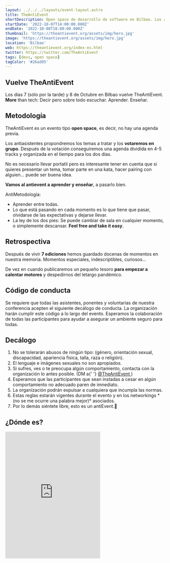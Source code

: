 ```yaml
---
layout: ../../../layouts/event-layout.astro
title: TheAntiEvent
shortDescription: Open space de desarrollo de software en Bilbao. Los antiasistentes propondremos los temas a tratar y los votaremos en grupo.
startDate: '2022-10-07T14:00:00.000Z'
endDate: '2022-10-08T18:00:00.000Z'
thumbnail: 'https://theantievent.org/assets/img/hero.jpg'
image: 'https://theantievent.org/assets/img/hero.jpg'
location: 'Bilbao'
web: https://theantievent.org/index-es.html
twitter: https://twitter.com/TheAntiEvent
tags: [devs, open space]
tagColor: '#26ad95'
---
```


<h2>Vuelve TheAntiEvent</h2>

Los días 7 (sólo por la tarde) y 8 de Octubre en Bilbao vuelve TheAntiEvent. **More** than tech: Decir pero sobre todo escuchar. Aprender. Enseñar.

## Metodología

TheAntiEvent es un evento tipo **open space**, es decir, no hay una agenda previa.

Los antiasistentes propondremos los temas a tratar y los **votaremos en grupo**. Después de la votación conseguiremos una agenda dividida en 4-5 tracks y organizada en el tiempo para los dos días.

No es necesario llevar portatil pero es interesante tener en cuenta que si quieres presentar un tema, tomar parte en una kata, hacer pairing con alguien... puede ser buena idea.

**Vamos al antievent a aprender y enseñar**, a pasarlo bien.

AntiMetodología:

- Aprender entre todas.
- Lo que está pasando en cada momento es lo que tiene que pasar, olvidarse de las expectativas y dejarse llevar.
- La ley de los dos pies: Se puede cambiar de sala en cualquier momento, o simplemente descansar. **Feel free and take it easy**.

## Retrospectiva

Después de vivir **7 ediciones** hemos guardado docenas de momentos en nuestra memoria. Momentos especiales, indescriptibles, curiosos...

De vez en cuando publicaremos un pequeño tesoro **para empezar a calentar motores** y despedirnos del letargo pandémico.

## Código de conducta

Se requiere que todas las asistentes, ponentes y voluntarias de nuestra conferencia acepten el siguiente decálogo de conducta. La organización harán cumplir este código a lo largo del evento. Esperamos la colaboración de todas las participantes para ayudar a asegurar un ambiente seguro para todas.

## Decálogo

<ol>
  <li>
    No se tolerarán abusos de ningún tipo: (género, orientación sexual, discapacidad, apariencia física, talla, raza o
    religión).
  </li>
  <li>El lenguaje e imágenes sexuales no son apropiados.</li>
  <li>
    Si sufres, ves o te preocupa algún comportamiento, contacta con la organización lo antes posible. (DM a{' '}
    <a target="_blank" href="https://twitter.com/theAntiEvent">
      @TheAntiEvent
    </a>
    )
  </li>
  <li>
    Esperamos que las participantes que sean instadas a cesar en algún comportamiento no adecuado paren de imnediato.
  </li>
  <li>La organización podrán expulsar a cualquiera que incumpla las normas.</li>
  <li>
    Estas reglas estarán vigentes durante el evento y en los networkings *(no se me ocurre una palabra mejor)*
    asociados.
  </li>
  <li>Por lo demás siéntete libre, esto es un antiEvent.🤘</li>
</ol>

<h2>¿Dónde es?</h2>

<iframe
  className="mt-4 w-full"
  height="400"
  src="https://www.google.com/maps/embed?pb=!1m14!1m8!1m3!1d11621.47614007384!2d-2.927891!3d43.264644!3m2!1i1024!2i768!4f13.1!3m3!1m2!1s0x0%3A0x50730eaf8bd1eab4!2sLookiero!5e0!3m2!1sen!2ses!4v1664089639142!5m2!1sen!2ses"
  style="border:0;"
  allowfullscreen=""
  loading="lazy"
  referrerpolicy="no-referrer-when-downgrade"
></iframe>
